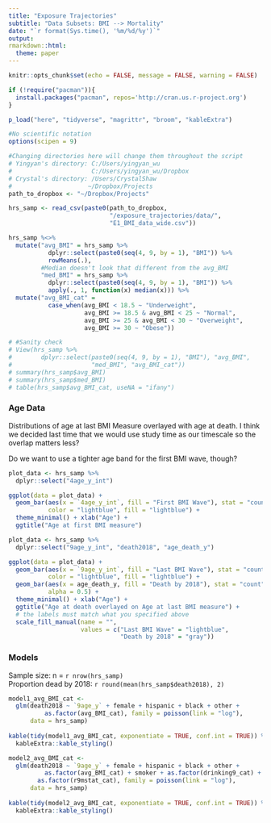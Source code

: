 ```yaml
---
title: "Exposure Trajectories"
subtitle: "Data Subsets: BMI --> Mortality"
date: "`r format(Sys.time(), '%m/%d/%y')`"
output: 
rmarkdown::html:
  theme: paper
---
```


```r
knitr::opts_chunk$set(echo = FALSE, message = FALSE, warning = FALSE)
```

```r
if (!require("pacman")){
  install.packages("pacman", repos='http://cran.us.r-project.org')
}

p_load("here", "tidyverse", "magrittr", "broom", "kableExtra")

#No scientific notation
options(scipen = 9)
```

```r
#Changing directories here will change them throughout the script
# Yingyan's directory: C:/Users/yingyan_wu
#                      C:/Users/yingyan_wu/Dropbox
# Crystal's directory: /Users/CrystalShaw
#                     ~/Dropbox/Projects
path_to_dropbox <- "~/Dropbox/Projects"

hrs_samp <- read_csv(paste0(path_to_dropbox,
                            "/exposure_trajectories/data/",
                            "E1_BMI_data_wide.csv")) 
```

```r
hrs_samp %<>% 
  mutate("avg_BMI" = hrs_samp %>% 
           dplyr::select(paste0(seq(4, 9, by = 1), "BMI")) %>% 
           rowMeans(.),
         #Median doesn't look that different from the avg_BMI
         "med_BMI" = hrs_samp %>% 
           dplyr::select(paste0(seq(4, 9, by = 1), "BMI")) %>% 
           apply(., 1, function(x) median(x))) %>% 
  mutate("avg_BMI_cat" = 
           case_when(avg_BMI < 18.5 ~ "Underweight", 
                     avg_BMI >= 18.5 & avg_BMI < 25 ~ "Normal", 
                     avg_BMI >= 25 & avg_BMI < 30 ~ "Overweight", 
                     avg_BMI >= 30 ~ "Obese"))

# #Sanity check
# View(hrs_samp %>%
#        dplyr::select(paste0(seq(4, 9, by = 1), "BMI"), "avg_BMI", 
#                      "med_BMI", "avg_BMI_cat"))
# summary(hrs_samp$avg_BMI)
# summary(hrs_samp$med_BMI)
# table(hrs_samp$avg_BMI_cat, useNA = "ifany")
```

### Age Data

Distributions of age at last BMI Measure overlayed with age at death. I think we decided last time that we would use study time as our timescale so the overlap matters less?  

Do we want to use a tighter age band for the first BMI wave, though?

```r
plot_data <- hrs_samp %>% 
  dplyr::select("4age_y_int")

ggplot(data = plot_data) + 
  geom_bar(aes(x = `4age_y_int`, fill = "First BMI Wave"), stat = "count", 
           color = "lightblue", fill = "lightblue") + 
  theme_minimal() + xlab("Age") + 
  ggtitle("Age at first BMI measure")

plot_data <- hrs_samp %>% 
  dplyr::select("9age_y_int", "death2018", "age_death_y")

ggplot(data = plot_data) + 
  geom_bar(aes(x = `9age_y_int`, fill = "Last BMI Wave"), stat = "count", 
           color = "lightblue", fill = "lightblue") + 
  geom_bar(aes(x = age_death_y, fill = "Death by 2018"), stat = "count", 
           alpha = 0.5) +
  theme_minimal() + xlab("Age") + 
  ggtitle("Age at death overlayed on Age at last BMI measure") +
  # the labels must match what you specified above
  scale_fill_manual(name = "", 
                    values = c("Last BMI Wave" = "lightblue", 
                               "Death by 2018" = "gray"))
```

### Models
Sample size: n = `r nrow(hrs_samp)`  
Proportion dead by 2018: `r round(mean(hrs_samp$death2018), 2)`

```r
model1_avg_BMI_cat <- 
  glm(death2018 ~ `9age_y` + female + hispanic + black + other + 
          as.factor(avg_BMI_cat), family = poisson(link = "log"), 
      data = hrs_samp)
  
kable(tidy(model1_avg_BMI_cat, exponentiate = TRUE, conf.int = TRUE)) %>% 
  kableExtra::kable_styling()

model2_avg_BMI_cat <- 
  glm(death2018 ~ `9age_y` + female + hispanic + black + other + 
          as.factor(avg_BMI_cat) + smoker + as.factor(drinking9_cat) + 
        as.factor(r9mstat_cat), family = poisson(link = "log"), 
      data = hrs_samp)
  
kable(tidy(model2_avg_BMI_cat, exponentiate = TRUE, conf.int = TRUE)) %>% 
  kableExtra::kable_styling()
```